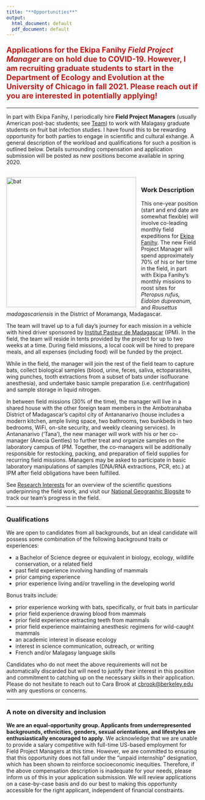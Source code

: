 ```yaml
---
title: "**Opportunities**"
output:
  html_document: default
  pdf_document: default
---
```


<style type="text/css">
h1.title {
  font-size: 31px;
  text-align: left;
  color:black;
}
</style>



<div style="text-align: left; font-size: 1.4em; color:#C11B17;">
**Applications for the Ekipa Fanihy *Field Project Manager* are on hold due to COVID-19. However, I am recruiting graduate students to start in the Department of Ecology and Evolution at the University of Chicago in fall 2021. Please reach out if you are interested in potentially applying!**
</div>

---



In part with Ekipa Fanihy, I periodically hire **Field Project Managers** (usually American post-bac students; see [Team](team.html)) to work with Malagasy graduate students on fruit bat infection studies. I have found this to be rewarding opportunity for both parties to engage in scientific and cultural exhange. A general description of the workload and qualifications for such a position is outlined below. Details surrounding compensation and application submission will be posted as new positions become available in spring 2020.



<br>
<img src="ekipa_fanihy_happy.jpg" alt="bat" style="height: 340px; padding-right: 10px;" align="left"><div style="text-align: left; font-size: 1.2em; padding-right=100px">
</div>

### **Work Description**

This one-year position (start and end date are somewhat flexible) will involve co-leading monthly field expeditions for [Ekipa Fanihy](team.html). The new Field Project Manager will spend approximately 70% of his or her time in the field, in part with Ekipa Fanihy's monthly missions to roost sites for *Pteropus rufus,* *Eidolon dupreanum,* and *Rousettus madagascariensis* in the District of Moramanga, Madagascar. 

The team will travel up to a full day's journey for each mission in a vehicle with hired driver sponsored by [Institut Pasteur de Madagascar ](http://www.pasteur.mg/) (IPM). In the field, the team will reside in tents provided by the project for up to two weeks at a time. During field missions, a local cook will be hired to prepare meals, and all expenses (including food) will be funded by the project.

While in the field, the manager will join the rest of the field team to capture bats, collect biological samples (blood, urine, feces, saliva, ectoparasites, wing punches, tooth extractions from a subset of bats under isofluorane anesthesia), and undertake basic sample preparation (i.e. centrifugation) and sample storage in liquid nitrogen. 

In between field missions (30% of the time), the manager will live in a shared house with the other foreign team members in the Ambotrarahaba District of Madagascar's capitol city of Antananarivo (house includes a modern kitchen, ample living space, two bathrooms, two bunkbeds in two bedrooms, WiFi, on-site security, and weekly cleaning services). In Antananarivo ('Tana'), the new manager will work with his or her co-manager (Anecia Gentles) to further treat and organize samples on the laboratory campus of IPM. Together, the co-managers will be additionally responsible for restocking, packing, and preparation of field supplies for recurring field missions. Managers may be asked to participate in basic laboratory manipulations of samples (DNA/RNA extractions, PCR, etc.) at IPM after field obligations have been fulfilled.

See [Research Interests](research_interests.html) for an overview of the scientific questions underpinning the field work, and visit our [National Geographic Blogsite](https://openexplorer.nationalgeographic.com/expedition/ekipafanihy/) to track our team's progress in the field.

---

### **Qualifications**

We are open to candidates from all backgrounds, but an ideal candidate will possess some combination of the following background traits or experiences:

* a Bachelor of Science degree or equivalent in biology, ecology, wildlife conservation, or a related field
* past field experience involving handling of mammals
* prior camping experience
* prior experience living and/or travelling in the developing world

Bonus traits include:

* prior experience working with bats, specifically, or fruit bats in particular
* prior field experience drawing blood from mammals
* prior field experience extracting teeth from mammals
* prior field experience maintaining anesthesic regimens for wild-caught mammals
* an academic interest in disease ecology
* interest in science communication, outreach, or writing
* French and/or Malagasy language skills

Candidates who do not meet the above requirements will not be automatically discarded but will need to justify their interest in this position and commitment to catching up on the necessary skills in their application. Please do not hesitate to reach out to Cara Brook at [cbrook@berkeley.edu](cbrook@berkeley.edu) with any questions or concerns.

---

### **A note on diversity and inclusion**

**We are an equal-opportunity group. Applicants from underrepresented backgrounds, ethnicities, genders, sexual orientations, and lifestyles are enthusiastically encouraged to apply.** We acknowledge that we are unable to provide a salary competitive with full-time US-based employment for Field Project Managers at this time. However, we are committed to ensuring that this opportunity does not fall under the "unpaid internship" designation, which has been shown to reinforce socioeconomic inequities. Therefore, if the above compensation description is inadequate for your needs, please inform us of this in your application submission. We will review applications on a case-by-case basis and do our best to making this opportunity accessible for the right applicant, independent of financial constraints.
